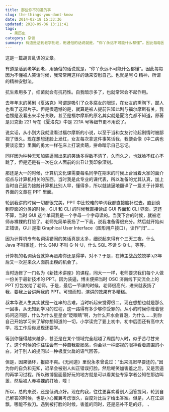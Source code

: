 ```yaml
---
title: 那些你不知道的事
slug: the-things-you-dont-know
date: 2014-02-18 15:33:36
updated: 2020-09-06 13:11:41
tags:
  - 黑历史
category: 杂谈
summary: 有道是活到老学到老，用通俗的话说就是，“你丫永远不可能什么都懂”。因此每每因为不懂被人笑话时候，我常常用这样的话来安慰自己。也就是阿Q精神，所谓的精神安慰法。
---
```


这是一篇胡言乱语的文章。

有道是活到老学到老，用通俗的话说就是，“你丫永远不可能什么都懂”。因此每每因为不懂被人笑话时候，我常常用这样的话来安慰自己。也就是阿 Q 精神，所谓的精神安慰法。

抗生素用多了，细菌就会有抗药性。自我暗示多了，也就常常会不起作用。

去年年末的英剧《夏洛克》可谓是吸引了众多腐女的眼球，在女友的熏陶下，鄙人也看了这部片子。但是很遗憾的是，就算是被人提前告知此剧与福尔摩斯有关，我也愣是没看出来半分关联。甚至是福尔摩斯的原名其实就是夏洛克都不知道，原著是贝克街 221 号在《夏洛克》中是 221A 号等细节更不用说了。

说实话，从小到大我就没看过福尔摩斯的小说，以至于当和女友讨论起剧情时被鄙视了很久。现在想想还脸上发红，女友每次拿这件事笑话我，我便会像《中二病也要谈恋爱》里面的勇太一样在床上打滚卖萌，拼命暗示自己忘记。

同样因为种种无知加装逼闹出来的笑话多得数不清了，久而久之，也就脸不红心不跳了，但是还是有一次在众人面前的出丑让我印象深刻。

那还是大一的时候，计算机文化课需要每名同学在期末的时候上台当着大家的面介绍点与计算机相关的东西。当时我是此专业的课代表，所以准备的尤其认真，加上当时自己因为接触计算机比别人早，懂得多，所以就装逼地翻译了一篇关于计算机界面的文章在 PPT 里面。

轮到我讲的时候一切都很完美，PPT 中比较难的单词我都直接脑补过去。直到谈到界面的分类的时候，GUI 和 CLI 的时候我直接读成 GUI 界面和 CLI 界面。这还不算，当时 GUI 这个单词我是一个字母一个字母读的。当我下台的时候，就被老师赤裸裸的打脸了。老师先简单表扬了一下我，说我准备得很充分。然后就开始纠正错误，GUI 是指 Graphical User Interface（图形用户接口），读作“归”……

因为计算机专有名词读错闹的笑话真是太多，细说起来得有个三天三夜。什么 Java 不叫家娃，什么 GNU 不叫 G-N-U，什么 SQL 不读 S-Q-L，等等。

计算机的名词读音就算再蛋疼你还是得学，对不？于是，在博主战战兢兢学习3年后又一次迎来众人面前出糗的机会了。

当时选修了一门名为《新技术讲座》的课程，同大一一样，老师要求我们每个人做一份关于最新技术的 PPT。因为装逼，博主便把当时 OSC 济南线下交流会上的 PPT 打包发给了老师。于是，最后一节课的时候，老师很高兴，进来就表扬了我，要我上台讲解我的 PPT。可想而知，演讲的效果有多糟糕。

叔本华说人生其实就是一连串的苦难，当时听起来觉得很二，现在想想也就是那么一回事，从无知到学习的过程，这一路得有多少够你受罪的。从小的时候你缠着爸妈问这问那，什么为什么星星会“眨眼睛”啊，为什么开水会冒泡，为什么……到你自己开始学习来了解你想知道的一切，小学读完了要上初中，初中后面还有高中大学，找工作后你发现还要学。

等到你懂得越来越多，甚至是在某个领域完全超越了周围的人时，似乎苦尽甘来了。这个时候的你往往会有一种自我膨胀感，你会以一种鄙视的眼神看着周围的小白，对于别人的提问以一种极度欠扁的语气回答。

但是，因果循环，报应不爽。《无间道》里倪永孝曾说过：“出来混迟早要还的。”因为你的自负和无知，迟早会被别人纠正错误打脸。然后嘲笑加害羞之后，又是苦逼的再学习过程。所以微博里面最好玩的地方就是可以看某些专家学者公知在那边叫嚣，然后被人赤裸裸的打脸，噗！

所以，总的来说，还是低调点好。现在的我，往往更喜欢看别人回答提问，轮到自己解答的时候，也是小心翼翼考虑很久，百度对比后才给出答案。但是，人在江湖飘，哪能不挨刀。遇到被打脸的时候，害羞的同时，还是恶补不足的好。
、
